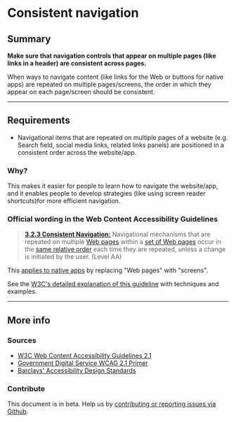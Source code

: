 
# Consistent navigation

## Summary

**Make sure that navigation controls that appear on multiple pages (like links in a header) are consistent across pages.**

When ways to navigate content (like links for the Web or buttons for native apps) are repeated on multiple pages/screens, the order in which they appear on each page/screen should be consistent.

---

## Requirements

* Navigational items that are repeated on multiple pages of a website (e.g. Search field, social media links, related links panels) are positioned in a consistent order across the website/app.

### Why?

This makes it easier for people to learn how to navigate the website/app, and it enables people to develop strategies (like using screen reader shortcuts)for more efficient navigation.

### Official wording in the Web Content Accessibility Guidelines

> [**3.2.3 Consistent Navigation:**](https://www.w3.org/TR/UNDERSTANDING-WCAG20/consistent-behavior-consistent-locations.html) Navigational mechanisms that are repeated on multiple [Web pages](https://www.w3.org/TR/UNDERSTANDING-WCAG20/consistent-behavior-consistent-locations.html#webpagedef) within a [set of Web pages](https://www.w3.org/TR/UNDERSTANDING-WCAG20/consistent-behavior-consistent-locations.html#set-of-web-pagesdef) occur in the [same relative order](https://www.w3.org/TR/UNDERSTANDING-WCAG20/consistent-behavior-consistent-locations.html#samerelorderdef) each time they are repeated, unless a change is initiated by the user. (Level AA)

This [applies to native apps](https://www.w3.org/TR/wcag2ict/#consistent-behavior-consistent-locations) by replacing "Web pages" with "screens".

See the [W3C's detailed explanation of this guideline](https://www.w3.org/TR/UNDERSTANDING-WCAG20/consistent-behavior-consistent-locations.html) with techniques and examples.

---

## More info

### Sources

* [W3C Web Content Accessibility Guidelines 2.1](https://www.w3.org/TR/WCAG21/)
* [Government Digital Service WCAG 2.1 Primer](https://alphagov.github.io/wcag-primer/)
* [Barclays' Accessibility Design Standards](https://home.barclays/who-we-are/our-suppliers/our-requirements-of-external-suppliers/)

### Contribute

This document is in beta. Help us by [contributing or reporting issues via Github](https://github.com/web-accessibility-io/web-accessibility.io).

